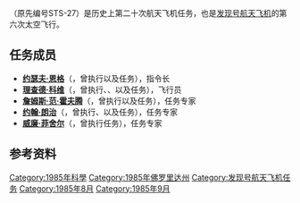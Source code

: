 {{noteTA
|G1=Aero
}}
{{Infobox spaceflight
| operator           = [[美国国家航空航天局|美国国家航空航天局]]
| name               = {{lang|en|STS-51-I}}
| insignia           = Sts-51-i-patch.png
| spacecraft         = [[發現號太空梭|发现号]]
| crew_size          = 5 
| launch_site        = 佛罗里达州[[肯尼迪航天中心|肯尼迪航天中心]]<br />{{lang|en|LC 39A}} 
| launch_date        = 1985年8月27日<br />6:58:01 {{lang|en|EST}} 
| landing_date       = 1985年9月3日<br />6:15:43 {{lang|en|PDT}}
| launch_mass        = {{convert|262309|lbs|kg|order=flip}}
| landing_mass       = {{convert|196674|lbs|kg|order=flip}}
| payload_mass       = {{convert|38660|lbs|kg|order=flip}}<ref>{{cite web|title=STS-51-I Press Kit|url=http://www.jsc.nasa.gov/history/shuttle_pk/pk/Flight_020_STS-51I_Press_Kit.pdf|publisher=NASA|access-date=2021-10-07|archive-date=2017-01-31|archive-url=https://web.archive.org/web/20170131025619/https://www.jsc.nasa.gov/history/shuttle_pk/pk/Flight_020_STS-51I_Press_Kit.pdf}}</ref>
| mission_duration   = 7天2小时17分钟42秒
| orbit_periapsis    = {{convert|220|mi|km|order=flip}}
| orbit_apoapsis     = {{convert|289|mi|km|order=flip}}
| orbits_completed   = 127
| apsis              = 地
| orbit_reference    = [[地心轨道|地心轨道]]
| orbit_regime       = [[近地轨道|近地轨道]]
| orbit_inclination  = 28.45°
| orbit_period       = 91.7分钟
| distance_travelled = 4,698,602千米
| crew_photo         = STS-51-I crew.jpg
| crew_photo_caption = 后排左起：范·霍夫腾、朗治、菲舍尔<br />前排左起：恩格、科维
| next_mission       = [[File:Sts-51-j-patch.png|25px]] {{lang|en|[[STS-51-J|STS-51-J]]}}
| programme          = [[美國太空梭計劃|美國太空梭計劃]]
| previous_mission   = [[File:Sts-51-f-patch.png|25px]] {{lang|en|[[STS-51-F|STS-51-F]]}}|
|}}

'''{{lang|en|STS-51-I}}'''（原先编号STS-27）是历史上第二十次航天飞机任务，也是[[發現號太空梭|发现号航天飞机]]的第六次太空飞行。

== 任务成员 ==
* '''[[约瑟夫·恩格|约瑟夫·恩格]]'''（{{lang|en|Joseph H. Engle}}，曾执行{{lang|en|[[STS-2|STS-2]]}}以及{{lang|en|STS-51-I}}任务），指令长
* '''[[理查德·科维|理查德·科维]]'''（{{lang|en|Richard O. Covey}}，曾执行{{lang|en|STS-51-I}}、{{lang|en|[[STS-26|STS-26]]}}、{{lang|en|[[STS-38|STS-38]]}}以及{{lang|en|[[STS-61|STS-61]]}}任务），飞行员
* '''[[詹姆斯·范·霍夫腾|詹姆斯·范·霍夫腾]]'''（{{lang|en|James D. A. van Hoften}}，曾执行{{lang|en|[[STS-41-C|STS-41-C]]}}以及{{lang|en|STS-51-I}}任务），任务专家
* '''[[约翰·朗治|约翰·朗治]]'''（{{lang|en|John M. Lounge}}，曾执行{{lang|en|STS-51-I}}、{{lang|en|[[STS-26|STS-26]]}}以及{{lang|en|[[STS-35|STS-35]]}}任务），任务专家
* '''[[威廉·菲舍尔|威廉·菲舍尔]]'''（{{lang|en|William F. Fisher}}，曾执行{{lang|en|STS-51-I}}任务），任务专家

== 参考资料 ==
{{Reflist}}

{{发现号航天飞机}}

[[Category:1985年科學|Category:1985年科學]]
[[Category:1985年佛罗里达州|Category:1985年佛罗里达州]]
[[Category:发现号航天飞机任务|Category:发现号航天飞机任务]]
[[Category:1985年8月|Category:1985年8月]]
[[Category:1985年9月|Category:1985年9月]]